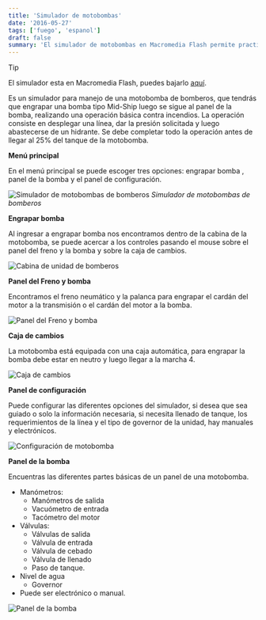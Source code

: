 ```yaml
---
title: 'Simulador de motobombas'
date: '2016-05-27'
tags: ['fuego', 'espanol']
draft: false
summary: 'El simulador de motobombas en Macromedia Flash permite practicar la operación básica de una motobomba de bomberos, incluyendo el engrampado de la bomba, manejo del panel, y configuración, con un límite de 25% de tanque.'
---
```


> [!TIP]
> El simulador esta en Macromedia Flash, puedes bajarlo [aquí](/static/files/content/2023/simuladorbombas.zip).

Es un simulador para manejo de una motobomba de bomberos, que tendrás que engrapar una bomba tipo Mid-Ship luego se sigue al panel de la bomba, realizando una operación básica contra incendios. La operación consiste en desplegar una línea, dar la presión solicitada y luego abastecerse de un hidrante. Se debe completar todo la operación antes de llegar al 25% del tanque de la motobomba.

**Menú principal**

En el menú principal se puede escoger tres opciones: engrapar bomba , panel de la bomba y el panel de configuración.

![Simulador de motobombas de bomberos](/static/images/content/2023/simulador-de-bombas/b1.png)
_Simulador de motobombas de bomberos_

**Engrapar bomba**

Al ingresar a engrapar bomba nos encontramos dentro de la cabina de la motobomba, se puede acercar a los controles pasando el mouse sobre el panel del freno y la bomba y sobre la caja de cambios.

![Cabina de unidad de bomberos](/static/images/content/2023/simulador-de-bombas/b2.png)

**Panel del Freno y bomba**

Encontramos el freno neumático y la palanca para engrapar el cardán del motor a la transmisión o el cardán del motor a la bomba.

![Panel del Freno y bomba](/static/images/content/2023/simulador-de-bombas/b3.png)

**Caja de cambios**

La motobomba está equipada con una caja automática, para engrapar la bomba debe estar en neutro y luego llegar a la marcha 4.

![Caja de cambios](/static/images/content/2023/simulador-de-bombas/b4.png)

**Panel de configuración**

Puede configurar las diferentes opciones del simulador, si desea que sea guiado o solo la información necesaria, si necesita llenado de tanque, los requerimientos de la línea y el tipo de governor de la unidad, hay manuales y electrónicos.

![Configuración de motobomba](/static/images/content/2023/simulador-de-bombas/b5.png)

**Panel de la bomba**

Encuentras las diferentes partes básicas de un panel de una motobomba.

- Manómetros:
  - Manómetros de salida
  - Vacuómetro de entrada
  - Tacómetro del motor
- Válvulas:
  - Válvulas de salida
  - Válvula de entrada
  - Válvula de cebado
  - Válvula de llenado
  - Paso de tanque.
- Nivel de agua
  - Governor
- Puede ser electrónico o manual.

![Panel de la bomba](/static/images/content/2023/simulador-de-bombas/b6.png)
